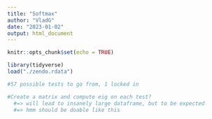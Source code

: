 ---
title: "Softmax"
author: "VladG"
date: "2023-01-02"
output: html_document
---

```{r setup, include=FALSE}
knitr::opts_chunk$set(echo = TRUE)
```

```{r}
library(tidyverse)
load("./zendo.rdata")
```

```{r}
#57 possible tests to go from, 1 locked in 

#Create a matrix and compute eig on each test?
  #=> will lead to insanely large dataframe, but to be expected
  #=> hmm should be doable like this 
```

